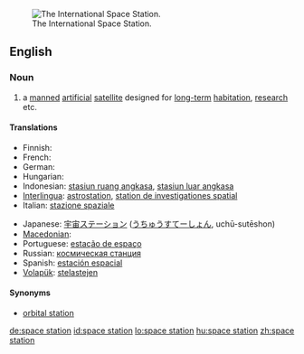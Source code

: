 [[Image:126093main s114e7200 ISS.jpg|thumb|right|The International Space Station.]]
==English==

===Noun===
{{wikipedia}}
{{en-noun|sg=[[space]] [[station]]}}

# a [[manned]] [[artificial]] [[satellite]] designed for [[long-term]] [[habitation]], [[research]] etc.

====Translations====
{{trans-top|manned artificial satellite}}
* Finnish: {{t-|fi|avaruusasema}}
* French: {{t+|fr|station spatiale|f}}
* German: {{t+|de|Raumstation}}
* Hungarian: {{t+|hu|űrállomás}}
* Indonesian: [[stasiun ruang angkasa]], [[stasiun luar angkasa]]
* [[Interlingua]]: [[astrostation]], [[station de investigationes spatial]]
* Italian: [[stazione spaziale]]
{{trans-mid}}
* Japanese: [[宇宙ステーション]] ([[うちゅうすてーしょん]], uchū-sutēshon)
* [[Macedonian]]: {{t|mk|вселенска станица|f|tr=vsélenska stánica}}
* Portuguese: [[estação de espaço]]
* Russian: [[космическая станция]] {{f}}
* Spanish: [[estación espacial]]
* [[Volapük]]: [[stelastejen]]
{{trans-bottom}}

====Synonyms====
* [[orbital station]]

[[de:space station]]
[[id:space station]]
[[lo:space station]]
[[hu:space station]]
[[zh:space station]]